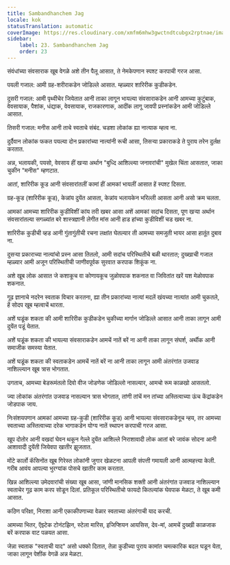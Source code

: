 ```yaml
---
title: Sambandhanchem Jag
locale: kok
statusTranslation: automatic
coverImage: https://res.cloudinary.com/xmfm6mhw3gwctndtcubgx2rptnae/image/upload/v1740468922/small_cover_tratado_de_psicologia_revolucionaria_a4c0dca4e0.webp
sidebar:
    label: 23. Sambandhanchem Jag
    order: 23
---
```

संवंधांच्या संवसाराक खूब वेगळे अशे तीन पैलू आसात, ते नेमकेपणान स्पश्ट करपाची गरज आसा.

पयली गजाल: आमी ग्रह-शरीराकडेन जोडिल्ले आसात. म्हळ्यार शारिरीक कुडीकडेन.

दुसरी गजाल: आमी पृथ्वीचेर जियेतात आनी ताका लागून भायल्या संवसाराकडेन आनी आमच्या कुटुंबाक, वेवसायाक, पैशांक, धंद्याक, वेवसायाक, राजकारणाक, आदींक लागू जावपी प्रस्नांकडेन आमी जोडिल्ले आसात.

तिसरी गजाल: मनीस आनी ताचे स्वताचे संबंद. चडशा लोकांक ह्या नात्याक म्हत्व ना.

दुर्दैवान लोकांक फकत पयल्या दोन प्रकारांच्या नात्यांनी रूची आसा, तिसऱ्या प्रकाराकडे ते पुराय तरेन दुर्लक्ष करतात.

अन्न, भलायकी, पयसो, वेवसाय हीं खऱ्या अर्थान "बुध्दि आशिल्ल्या जनावरांची" मुखेल चिंता आसतात, जाका चुकीन "मनीस" म्हणटात.

आतां, शारिरीक कूड आनी संवसारांतलीं कामां हीं आमकां भायलीं आसात हें स्पश्ट दिसता.

ग्रह-कूड (शारिरीक कूड), केन्नांय दुयेंत आसता, केन्नांय भलायकेन भरिल्ली आसता आनी असो क्रम चलता.

आमकां आमच्या शारिरीक कुडीविशीं कांय तरी खबर आसा अशें आमकां सदांच दिसता, पूण खऱ्या अर्थान संवसारांतल्या सगळ्यांत बरे शास्त्रज्ञानी लेगीत मांस आनी हाड हांच्या कुडीविशीं चड खबर ना.

शारिरीक कुडीची व्हड आनी गुंतागुंतीची रचना लक्षांत घेतल्यार ती आमच्या समजुती भायर आसा हातूंत दुबाव ना.

दुसऱ्या प्रकाराच्या नात्यांचो प्रस्न आसा तितलो, आमी सदांच परिस्थितीचे बळी थारतात; दुख्खाची गजाल म्हळ्यार आमी अजून परिस्थितीची जाणीवपूर्वक सुरवात करपाक शिकूंक ना.

अशे खूब लोक आसात जे कशाकूच वा कोणायकूच जुळोवपाक शकनात वा जिवितांत खरें यश मेळोवपाक शकनात.

गूढ ज्ञानाचे नदरेन स्वताक विचार करतना, ह्या तीन प्रकारांच्या नात्यां मदलें खंयच्या नात्यांत आमी चुकतले, हें सोदप खूब म्हत्वाचें थारता.

अशें घडूंक शकता की आमी शारिरीक कुडीकडेन चुकीच्या मार्गान जोडिल्ले आसात आनी ताका लागून आमी दुयेंत पडूं येतात.

अशें घडूंक शकता की भायल्या संवसाराकडेन आमचें नातें बरें ना आनी ताका लागून संघर्श, अर्थीक आनी समाजीक समस्या येतात.

अशें घडूंक शकता की स्वताकडेन आमचें नातें बरें ना आनी ताका लागून आमी अंतरंगांत उजवाड नाशिल्ल्यान खूब त्रास भोगतात.

उगताच, आमच्या बेडरूमंतलो दिवो वीज जोडणेक जोडिल्लो नासल्यार, आमचो रूम काळखो आसतलो.

ज्या लोकांक अंतरंगांत उजवाड नासल्यान त्रास भोगतात, तांणी तांचें मन तांच्या अस्तित्वाच्या ऊंच केंद्रांकडेन जोडपाक जाय.

निःसंशयपणान आमकां आमच्या ग्रह-कुडी (शारिरीक कूड) आनी भायल्या संवसाराकडेनूच न्हय, तर आमच्या स्वताच्या अस्तित्वाच्या दरेक भागाकडेन योग्य नातें स्थापन करपाची गरज आसा.

खूप दोतोर आनी वखदां घेवन थकून गेल्ले दुयेंत आशिल्ले निराशावादी लोक आतां बरे जावंक सोदना आनी आशावादी दुयेंती जियेवपा खातीर झुजतात.

मोंटे कार्लो कॅसिनोंत खूब गिरेस्त लोकांनी जुगार खेळटना आपली संपत्ती गमायली आनी आत्महत्त्या केली. गरीब आवंय आपल्या भुरग्यांक पोसचे खातीर काम करतात.

खिन्न आशिल्ल्या उमेदवारांची संख्या खूब आसा, जांणी मानसिक शक्ती आनी अंतरंगांत उजवाड नाशिल्ल्यान स्वताचेर गूढ काम करप सोडून दिलां. प्रतिकूल परिस्थितीचो फायदो कितल्यांक घेवपाक मेळटा, ते खूब कमी आसात.

कठिण परिक्षा, निराशा आनी एकाकीपणाच्या वेळार स्वताच्या अंतरंगाची याद करची.

आमच्या भितर, ऍझ्टेक टोनंटझिन, स्टेला मारिस, इजिप्शियन आयसिस, देव-मां, आमचें दुख्खी काळजाक बरें करपाक वाट पळयत आसा.

जेन्ना स्वताक "स्वताची याद" असो धक्को दितात, तेन्ना कुडीच्या पुराय कामांत चमत्कारिक बदल घडून येता, जाका लागून पेशींक वेगळें अन्न मेळटा.

